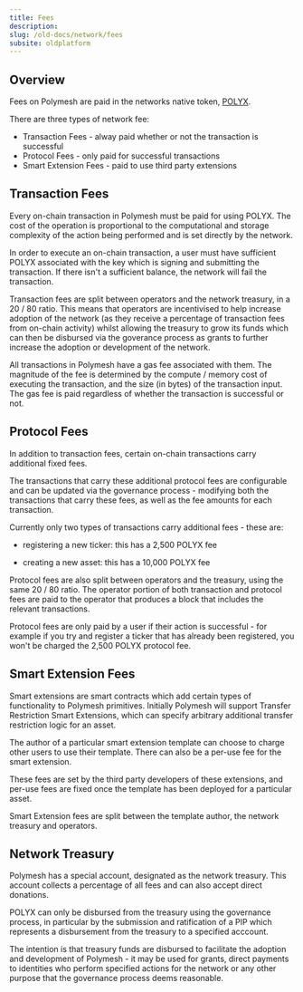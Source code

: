 ```yaml
---
title: Fees
description:
slug: /old-docs/network/fees
subsite: oldplatform
---
```


## Overview

Fees on Polymesh are paid in the networks native token, [POLYX](./polyx.md).

There are three types of network fee:  

- Transaction Fees - alway paid whether or not the transaction is successful
- Protocol Fees - only paid for successful transactions
- Smart Extension Fees - paid to use third party extensions 

## Transaction Fees

Every on-chain transaction in Polymesh must be paid for using POLYX. The cost of the operation is proportional to the computational and storage complexity of the action being performed and is set directly by the network.

In order to execute an on-chain transaction, a user must have sufficient POLYX associated with the key which is signing and submitting the transaction. If there isn't a sufficient balance, the network will fail the transaction.

Transaction fees are split between operators and the network treasury, in a 20 / 80 ratio. This means that operators are incentivised to help increase adoption of the network (as they receive a percentage of transaction fees from on-chain activity) whilst allowing the treasury to grow its funds which can then be disbursed via the goverance process as grants to further increase the adoption or development of the network.

All transactions in Polymesh have a gas fee associated with them. The magnitude of the fee is determined by the compute / memory cost of executing the transaction, and the size (in bytes) of the transaction input. The gas fee is paid regardless of whether the transaction is successful or not.

## Protocol Fees

In addition to transaction fees, certain on-chain transactions carry additional fixed fees.

The transactions that carry these additional protocol fees are configurable and can be updated via the governance process - modifying both the transactions that carry these fees, as well as the fee amounts for each transaction.

Currently only two types of transactions carry additional fees - these are:  

- registering a new ticker: this has a 2,500 POLYX fee  

- creating a new asset: this has a 10,000 POLYX fee  

Protocol fees are also split between operators and the treasury, using the same 20 / 80 ratio. The operator portion of both transaction and protocol fees are paid to the operator that produces a block that includes the relevant transactions.

Protocol fees are only paid by a user if their action is successful - for example if you try and register a ticker that has already been registered, you won't be charged the 2,500 POLYX protocol fee.

## Smart Extension Fees

Smart extensions are smart contracts which add certain types of functionality to Polymesh primitives. Initially Polymesh will support Transfer Restriction Smart Extensions, which can specify arbitrary additional transfer restriction logic for an asset.

The author of a particular smart extension template can choose to charge other users to use their template. There can also be a per-use fee for the smart extension.

These fees are set by the third party developers of these extensions, and per-use fees are fixed once the template has been deployed for a particular asset.

Smart Extension fees are split between the template author, the network treasury and operators.

## Network Treasury

Polymesh has a special account, designated as the network treasury. This account collects a percentage of all fees and can also accept direct donations.

POLYX can only be disbursed from the treasury using the governance process, in particular by the submission and ratification of a PIP which represents a disbursement from the treasury to a specified acccount.

The intention is that treasury funds are disbursed to facilitate the adoption and development of Polymesh - it may be used for grants, direct payments to identities who perform specified actions for the network or any other purpose that the governance process deems reasonable.